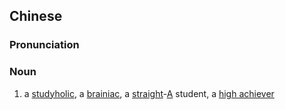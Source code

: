 {{also|学霸}}
==Chinese==
{{zh-forms|s=学霸}}

===Pronunciation===
{{zh-pron
|m=xuébà
|cat=n
}}

===Noun===
{{zh-noun}}

# {{lb|zh|neologism|colloquial}} a [[studyholic]], a [[brainiac]], a [[straight]]-[[A]] student, a [[high achiever]]